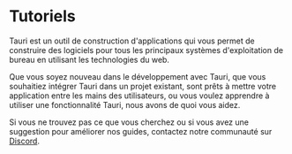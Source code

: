 
# Tutoriels

Tauri est un outil de construction d'applications qui vous permet de construire des logiciels pour tous les principaux systèmes d'exploitation de bureau en utilisant les technologies du web.

Que vous soyez nouveau dans le développement avec Tauri, que vous souhaitiez intégrer Tauri dans un projet existant, sont prêts à mettre votre application entre les mains des utilisateurs, ou vous voulez apprendre à utiliser une fonctionnalité Tauri, nous avons de quoi vous aidez.

Si vous ne trouvez pas ce que vous cherchez ou si vous avez une suggestion pour améliorer nos guides, contactez notre communauté sur [Discord](https://discord.com/invite/tauri).

<DocCardList items={useCurrentSidebarCategory().items} />
